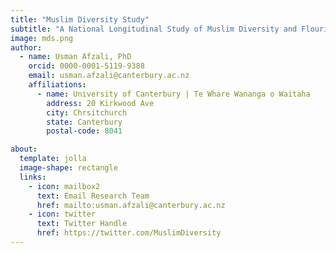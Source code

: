```yaml
---
title: "Muslim Diversity Study"
subtitle: "A National Longitudinal Study of Muslim Diversity and Flourishing"
image: mds.png
author:
  - name: Usman Afzali, PhD
    orcid: 0000-0001-5119-9388
    email: usman.afzali@canterbury.ac.nz
    affiliations:
      - name: University of Canterbury | Te Whare Wananga o Waitaha
        address: 20 Kirkwood Ave
        city: Chrsitchurch
        state: Canterbury
        postal-code: 8041

about:
  template: jolla
  image-shape: rectangle
  links:
    - icon: mailbox2
      text: Email Research Team
      href: mailto:usman.afzali@canterbury.ac.nz
    - icon: twitter
      text: Twitter Handle
      href: https://twitter.com/MuslimDiversity
---
```

